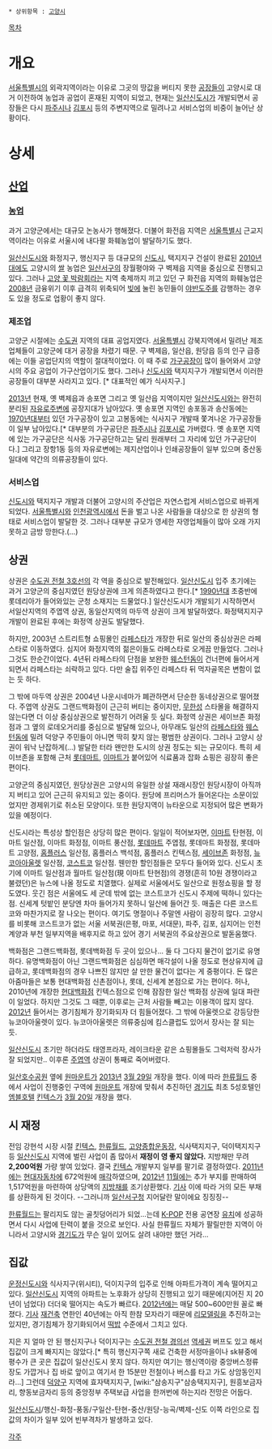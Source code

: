  * 상위항목 : [[고양시]]

[[목차]]

= 개요 =
[[서울특별시]]의 외곽지역이라는 이유로 그곳의 땅값을 버티지 못한 [[공장]]들이 고양시로 대거 이전하여 농업과 공업이 혼재된 지역이 되었고, 현재는 [[일산신도시]]가 개발되면서 공장들은 다시 [[파주시]]나 [[김포시]] 등의 주변지역으로 밀려나고 서비스업의 비중이 늘어난 상황이다.

= 상세 =
== [[산업]] ==
=== [[농업]] ===
과거 고양군에서는 대규모 논농사가 행해졌다. 더불어 화전읍 지역은 [[서울특별시]] 근교지역이라는 이유로 서울시에 내다팔 화훼농업이 발달하기도 했다.

[[일산신도시]]와 화정지구, 행신지구 등 대규모의 [[신도시]], 택지지구 건설이 완료된 [[2010년대]]에도 고양시의 [[쌀]] 농업은 [[일산서구]]의 장월평야와 구 벽제읍 지역을 중심으로 진행되고 있다. 그러나 [[고양 꽃 박람회]]라는 지역 축제까지 끼고 있던 구 화전읍 지역의 화훼농업은 [[2008년]] 금융위기 이후 급격히 위축되어 [[빚]]에 눌린 농민들이 [[야반도주]]를 감행하는 경우도 있을 정도로 업황이 좋지 않다.
=== 제조업 ===
고양군 시절에는 [[수도권]] 지역의 대표 공업지였다. [[서울특별시]] 강북지역에서 밀려난 제조업체들이 고양군에 대거 공장을 차렸기 때문. 구 벽제읍, 일산읍, 원당읍 등의 인구 급증에는 이들 공업단지의 역할이 절대적이었다. 이 때 주로 [[가구]]공장이 많이 들어와서 고양시의 주요 공업이 가구산업이기도 했다. 그러나 [[신도시]]와 택지지구가 개발되면서 이러한 공장들이 대부분 사라지고 있다. [* 대표적인 예가 식사지구.]
 
[[2013년]] 현재, 옛 벽제읍과 송포면 그리고 옛 일산읍 지역이지만 [[일산신도시]]와는 완전히 분리된 [[자유로]]주변에 공장지대가 남아있다. 옛 송포면 지역인 송포동과 송산동에는 [[1970년대]]부터 있던 가구공장이 있고 고봉동에는 식사지구 개발때 쫓겨나온 가구공장들이 일부 남아있다.[* 대부분의 가구공단은 [[파주시]]나 [[김포시]]로 가버렸다. 옛 송포면 지역에 있는 가구공단은 식사동 가구공단하고는 달리 원래부터 그 자리에 있던 가구공단이다.] 그리고 장항1동 등의 자유로변에는 제지산업이나 인쇄공장들이 일부 있으며 중산동 일대에 약간의 의류공장들이 있다. 

=== 서비스업 ===
[[신도시]]와 택지지구 개발과 더불어 고양시의 주산업은 자연스럽게 서비스업으로 바뀌게 되었다. [[서울특별시]]와 [[인천광역시]]에서 돈을 벌고 나온 사람들을 대상으로 한 상권의 형태로 서비스업이 발달한 것. 그러나 대부분 규모가 영세한 자영업체들이 많아 오래 가지 못하고 금방 망한다.(...)

== 상권 ==
상권은 [[수도권 전철 3호선]]의 각 역을 중심으로 발전해있다. [[일산신도시]] 입주 초기에는 과거 고양군의 중심지였던 원당상권에 크게 의존하였다고 한다.[* [[1990년대]] 초중반에 롯데리아가 들어와있는 군청 소재지는 드물었다.] 일산신도시가 개발되기 시작하면서 서일산지역의 주엽역 상권, 동일산지역의 마두역 상권이 크게 발달하였다. 화정택지지구 개발이 완료된 후에는 화정역 상권도 발달했다. 

하지만, 2003년 스트리트형 쇼핑몰인 [[라페스타]]가 개장한 뒤로 일산의 중심상권은 라페스타로 이동하였다. 심지어 화정지역의 젊은이들도 라페스타로 오게끔 만들었다. 그러나 그것도 한순간이었다. 4년뒤 라페스타의 단점을 보완한 [[웨스턴돔]]이 건너편에 들어서게 되면서 라페스타는 쇠락하고 있다. 다만 술집 위주인 라페스타 뒤 먹자골목은 변함이 없는 듯 하다.

그 밖에 마두역 상권은 2004년 나운시네마가 폐관하면서 단순한 동네상권으로 떨어졌다. 주엽역 상권도 그랜드백화점이 근근히 버티는 중이지만, [[무한성]] 스타몰을 해결하지 않는다면 더 이상 중심상권으로 발전하기 어려울 듯 싶다. 화정역 상권은 세이브존 화정점과 그 옆의 로데오거리를 중심으로 발달해 있으나, 아무래도 일산의 [[라페스타]]와 [[웨스턴돔]]에 밀려 덕양구 주민들이 아니면 딱히 찾지 않는 평범한 상권이다. 그러나 고양시 상권이 워낙 난잡하게(...) 발달한 터라 왠만한 도시의 상권 정도는 되는 규모이다. 특히 세이브존을 포함해 근처 [[롯데마트]], [[이마트]]가 붙어있어 식료품과 잡화 쇼핑은 굉장히 좋은 편이다.

고양군의 중심지였던, 원당상권은 고양시의 유일한 상설 재래시장인 원당시장이 아직까지 버티고 있어 근근히 유지되고 있는 중이다. 원당에 프리머스가 들어온다는 소문이있었지만 경제위기로 취소된 모양이다. 또한 원당지역이 뉴타운으로 지정되어 많은 변화가 있을 예정이다.

신도시라는 특성상 할인점은 상당히 많은 편이다. 일일이 적어보자면, [[이마트]] 탄현점, 이마트 일산점, 이마트 화정점, 이마트 풍산점, [[롯데마트]] 주엽점, 롯데마트 화정점, 롯데마트 고양점, [[홈플러스]] 일산점, 홈플러스 백석점, 홈플러스 킨텍스점, [[세이브존]] 화정점, [[뉴코아아울렛]] 일산점, [[코스트코]] 일산점. 웬만한 할인점들은 모두다 들어와 있다. 신도시 초기에 이마트 일산점과 월마트 일산점(現 이마트 탄현점)의 경쟁(흔히 10원 경쟁이라고 불렸던)은 뉴스에 나올 정도로 치열했다. 실제로 서울에서도 일산으로 원정쇼핑을 할 정도였다. 웃긴 점은 서울에도 세 군데 밖에 없는 코스트코가 신도시 주제에 떡하니 있다는 점. 신세계 텃밭인 분당엔 차마 들어가지 못하니 일산에 들어간 듯. 매출은 다른 코스트코와 마찬가지로 잘 나오는 편이다. 여기도 명절이나 주말엔 사람이 굉장히 많다. 고양시를 비롯해 코스트코가 없는 서울 서북권(은평, 마포, 서대문), 파주, 김포, 심지어는 인천 계양과 부천 일부지역을 배후지로 하고 있어 경기 서북권의 주요상권으로 발돋움했다.

백화점은 그랜드백화점, 롯데백화점 두 곳이 있으나... 둘 다 그다지 물건이 없기로 유명하다. 유명백화점이 아닌 그랜드백화점은 심심하면 매각설이 나올 정도로 현상유지에 급급하고, 롯데백화점의 경우 나쁘진 않지만 살 만한 물건이 없다는 게 중평이다. 돈 많은 아줌마들은 보통 현대백화점 신촌점이나, 롯데, 신세계 본점으로 가는 편이다.
허나, 2010년에 개장한 [[현대백화점]] 킨텍스점으로 인해 잠잠한 일산 백화점 상권에 일대 파란이 일었다. 하지만 그것도 그 때뿐, 이후로는 근처 사람들 빼고는 이용객이 많지 않다. [[2012년]] 들어서는 경기침체가 장기화되자 더 힘들어졌다. 그 밖에 아울렛으로 강등당한 뉴코아아울렛이 있다. 뉴코아아울렛은 의류중심에 킴스클럽도 있어서 장사는 잘 되는 듯.

[[일산신도시]] 초기만 하더라도 태영프라자, 레이크타운 같은 쇼핑몰들도 그럭저럭 장사가 잘 되었지만.. 이후론 [[주엽역]] 상권이 통째로 죽어버렸다.

[[일산호수공원]] 옆에 [[원마운트]]가 [[2013년]] [[3월 29일]] 개장을 했다. 이에 따라 [[한류월드]] 중에서 사업이 진행중인 구역에 [[원마운트]] 개장에 맞춰서 추진하던 [[경기도]] 최초 5성호텔인 [[엠블호텔]] [[킨텍스]]가 [[3월 20일]] 개장을 했다. 

== 시 재정 ==
전임 강현석 시장 시절 [[킨텍스]], [[한류월드]], [[고양종합운동장]], 식사택지지구, 덕이택지지구 등 [[일산신도시]] 지역에 벌린 사업이 좀 많아서 '''재정이 영 좋지 않았다.''' 지방채만 무려 '''2,200억원''' 가량 쌓여 있었다. 결국 [[킨텍스]] 개발부지 일부를 팔기로 결정하였다. [[2011년]]에는 [[현대자동차]]에 672억원에 [http://www.kyeongin.com/news/articleView.html?idxno=603331 매각]하였으며, [[2012년]] [[11월]]에는 추가 부지를 판매하여 1,517억원을 마련하여 상당액의 [[지방채]]를 조기상환했다. [http://www.kyeonggi.com/news/articleView.html?idxno=627998 기사] 이에 따라 거의 모든 부채를 상환하게 된 것이다. --그러니까 [[일산서구]]청 지어달란 말이에요 징징징--

[[한류월드]]는 팔리지도 않는 골칫덩어리가 되었...는데 [[K-POP]] 전용 공연장 [http://www.hankyung.com/news/app/newsview.php?aid=201302082382p 유치]에 성공하면서 다시 사업에 탄력이 붙을 것으로 보인다. 사실 한류월드 자체가 팔릴만한 지역이 아니라서 고양시와 [[경기도]]가 무슨 일이 있어도 살려 내야만 했던 거라...

== 집값 ==
[[운정신도시]]와 식사지구(위시티), 덕이지구의 입주로 인해 아파트가격이 계속 떨어지고 있다. [[일산신도시]] 지역의 아파트는 노후화가 상당히 진행되고 있기 때문에(지어진 지 20년이 넘었다) 더더욱 떨어지는 속도가 빠르다. [[2012년]]에는 매달 500~600만원 꼴로 빠졌다. [http://www.edaily.co.kr/news/NewsRead.edy?SCD=JD11&newsid=02056566602708552 기사] [[재건축]] 연한인 40년에는 아직 한참 모자라기 때문에 [[리모델링]]을 추진하고는 있지만, 경기침체가 장기화되어서 [[떡밥]] 수준에서 그치고 있다.

지은 지 얼마 안 된 행신지구나 덕이지구는 [[수도권 전철 경의선]] [[역세권]] 버프도 있고 해서 집값이 크게 빠지지는 않았다.[* 특히 행신지구쪽 새로 건축한 서정마을이나 sk뷰중에 평수가 큰 곳은 집값이 일산신도시 못지 않다. 하지만 여기는 행신역이랑 중앙버스정류장도 가깝거나 집 바로 앞이고 여기서 한 15분만 전철이나 버스를 타고 가도 상암동인지라...] 그런데 [[덕양구]] 지역에 효자택지지구, [wiki:"삼송지구"삼송택지지구], 원흥보금자리, 향동보금자리 등의 중앙정부 주택보급 사업을 한꺼번에 하는지라 전망은 어둡다.

[[일산신도시]]/행신-화정-풍동/구일산-탄현-중산/원당-능곡/벽제-신도 이쪽 라인으로 집값의 차이가 일부 있어 빈부격차가 발생하고 있다. 

[[각주]]
